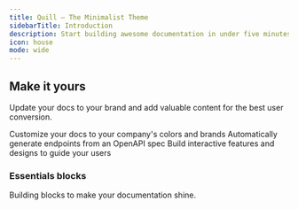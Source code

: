 ```yaml
---
title: Quill — The Minimalist Theme
sidebarTitle: Introduction
description: Start building awesome documentation in under five minutes with the Quill theme.
icon: house
mode: wide
---
```



<CardGroup>
  <HeroCard img="https://raw.githubusercontent.com/mintlify/themes/main/quill/images/setting-up.svg" title="Setting up your docs" description="Everything you need to know about the doc setup process, from start to finish" />
  <HeroCard img="https://raw.githubusercontent.com/mintlify/themes/main/quill/images/themes.svg" title="Explore themes" description="Explore a variety of themes you can use to spice up the look and feel of your documentation" />
</CardGroup>

## Make it yours

Update your docs to your brand and add valuable content for the best user conversion.

<CardGroup cols={3}>
  <Card
    title="Customize Style"
    icon="palette"
    href="https://mintlify.com/docs/settings/global"
  >
    Customize your docs to your company's colors and brands
  </Card>
  <Card
    title="Reference APIs"
    icon="code"
    href="https://mintlify.com/docs/api-playground/openapi"
  >
    Automatically generate endpoints from an OpenAPI spec
  </Card>
  <Card
    title="Add Components"
    icon="screwdriver-wrench"
    href="https://mintlify.com/docs/components/accordion"
  >
    Build interactive features and designs to guide your users
  </Card>
</CardGroup>

### Essentials blocks

Building blocks to make your documentation shine.

<CardGroup cols={3}>
  <Card
    title="Markdown Syntax"
    icon="text-size"
    href="/essentials/markdown"
    horizontal
  />
  <Card
    title="Code Blocks"
    icon="code"
    href="/essentials/code"
    horizontal
  />
  <Card
    title="Global Settings"
    icon="gear"
    href="/essentials/settings"
    horizontal
  />
  <Card
    title="Images and Embeds"
    icon="image"
    href="/essentials/images"
    horizontal
  />
  <Card
    title="Navigation"
    icon="map"
    href="/essentials/navigation"
    horizontal
  />
  <Card
    title="Reusable Snippets"
    icon="recycle"
    href="/essentials/reusable-snippets"
    horizontal
  />
</CardGroup>